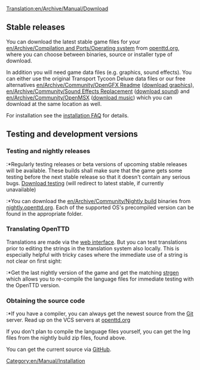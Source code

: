 [[Translation:en/Archive/Manual/Download]]

{{en/Manual/Navigation}}

== Stable releases ==
You can download the latest stable game files for your [[en/Archive/Compilation and Ports/Operating system]] from [https://www.openttd.org/downloads/openttd-releases/latest openttd.org], where you can choose between binaries, source or installer type of download.

In addition you will need game data files (e.g. graphics, sound effects). You can either use the original Transport Tycoon Deluxe data files or our free alternatives [[en/Archive/Community/OpenGFX Readme]] ([https://www.openttd.org/downloads/opengfx-releases/latest download graphics]), [[en/Archive/Community/Sound Effects Replacement]] ([https://www.openttd.org/downloads/opensfx-releases/latest download sound]) and [[en/Archive/Community/OpenMSX]] ([https://www.openttd.org/downloads/openmsx-releases/latest download music]) which you can download at the same location as well.

For installation see the [[en/Archive/Manual/Installation FAQ|installation FAQ]] for details.


== Testing and development versions ==

=== Testing and nightly releases ===
:*Regularly testing releases or beta versions of upcoming stable releases will be available. These builds shall make sure that the game gets some testing before the next stable release so that it doesn't contain any serious bugs. [http://www.openttd.org/download-testing Download testing] (will redirect to latest stable, if currently unavailable)
:*You can download the [[en/Archive/Community/Nightly build]] binaries from [https://www.openttd.org/downloads/openttd-nightlies/latest.html nightly.openttd.org]. Each of the supported OS's precompiled version can be found in the appropriate folder.

=== Translating OpenTTD ===
Translations are made via the [https://translator.openttd.org web interface]. But you can test translations prior to editing the strings in the translation system also locally. This is especially helpful with tricky cases where the immediate use of a string is not clear on first sight:
:*Get the last nightly version of the game and get the matching [http://www.openttd.org/en/download-strgen strgen] which allows you to re-compile the language files for immediate testing with the OpenTTD version.

=== Obtaining the source code ===
:*If you have a compiler, you can always get the newest source from the [https://github.com/OpenTTD/OpenTTD Git] server. Read up on the VCS servers at [https://www.openttd.org/development openttd.org]

If you don't plan to compile the language files yourself, you can get the lng files from the nightly build zip files, found above.

You can get the current source via [https://github.com/OpenTTD/OpenTTD GitHub].

[[Category:en/Manual/Installation]]